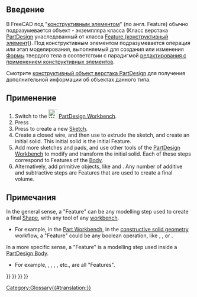 <languages/>

== Введение ==

В FreeCAD под "[[Feature/ru|конструктивным элементом]]" (по англ. Feature) обычно подразумевается объект - экземпляра класса {{incode|PartDesign::Feature}} (Класс верстака [[PartDesign_Workbench/ru|PartDesign]] унаследованный от класса [[PartDesign_Feature/ru|Feature (конструктивный элемент)]]). Под конструктивным элементом подразумевается операция или этап моделирования, выполняемый для создания или изменения [[Shape/ru|Формы]] твердого тела в соответствии с парадигмой [[feature_editing|редактирования с применением конструктивных элементов]].

Смотрите [[PartDesign_Feature/ru|конструктивный объект верстака PartDesign]] для получения дополнительной информации об объектах данного типа.

==Применение==

# Switch to the [[Image:Workbench_PartDesign.svg|24px]] [[PartDesign_Workbench|PartDesign Workbench]].
# Press {{Button|[[File:PartDesign_Body.svg|16px]] [[PartDesign_Body|PartDesign Body]]}}.
# Press {{Button|[[File:PartDesign_NewSketch.svg|16px]] [[PartDesign_NewSketch|PartDesign NewSketch]]}} to create a new [[Sketch|Sketch]].
# Create a closed wire, and then use {{Button|[[File:PartDesign_Pad.svg|16px]] [[PartDesign_Pad|PartDesign Pad]]}} to extrude the sketch, and create an initial solid. This initial solid is the initial Feature.
# Add more sketches and pads, and use other tools of the [[PartDesign_Workbench|PartDesign Workbench]] to modify and transform the initial solid. Each of these steps correspond to Features of the [[Body|Body]].
# Alternatively, add primitive objects, like {{Button|[[File:PartDesign_AdditiveBox.svg|16px]] [[PartDesign_AdditiveBox|PartDesign Additive box]]}} and {{Button|[[File:PartDesign_SubtractiveCylinder.svg|16px]] [[PartDesign_SubtractiveCylinder|PartDesign Subtractive cylinder]]}}. Any number of additive and subtractive steps are Features that are used to create a final volume.

== Примечания ==

In the general sense, a "Feature" can be any modelling step used to create a final [[Shape|Shape]], with any tool of any [[Workbenches|workbench]].
* For example, in the [[Part Workbench|Part Workbench]], in the [[constructive solid geometry|constructive solid geometry]] workflow, a "Feature" could be any boolean operation, like {{Button|[[File:Part_Fuse.svg|16px]] [[Part_Fuse|Part Fuse]]}}, {{Button|[[File:Part_Cut.svg|16px]] [[Part_Cut|Part Cut]]}}, or {{Button|[[File:Part_Common.svg|16px]] [[Part_Common|Part Common]]}}.

In a more specific sense, a "Feature" is a modelling step used inside a [[PartDesign_Body|PartDesign Body]].
* For example, {{Button|[[File:PartDesign_AdditiveCylinder.svg|16px]] [[PartDesign_AdditiveCylinder|PartDesign Additive cylinder]]}}, {{Button|[[File:PartDesign_AdditiveLoft.svg|16px]] [[PartDesign_AdditiveLoft|PartDesign Additive loft]]}}, {{Button|[[File:PartDesign_Pocket.svg|16px]] [[PartDesign_Pocket|PartDesign Pocket]]}}, {{Button|[[File:PartDesign_SubtractiveCone.svg|16px]] [[PartDesign_SubtractiveCone|PartDesign Subtractive cone]]}}, etc., are all "Features".

{{PartDesign Tools navi{{#translation:}}}}
{{Part Tools navi{{#translation:}}}}
{{Document objects navi{{#translation:}}}}
{{Userdocnavi{{#translation:}}}}
[[Category:Glossary{{#translation:}}]]